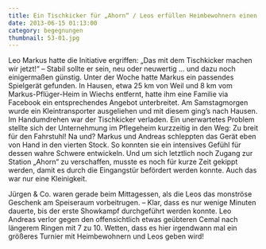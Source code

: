 ```yaml
---
title: Ein Tischkicker für „Ahorn“ / Leos erfüllen Heimbewohnern einen Wunsch
date: 2013-06-15 01:13:00
category: begegnungen
thumbnail: 53-01.jpg
---
```


Leo Markus hatte die Initiative ergriffen: „Das mit dem Tischkicker machen wir jetzt!“ – Stabil sollte er sein, neu oder neuwertig … und dazu noch einigermaßen günstig. Unter der Woche hatte Markus ein passendes Spielgerät gefunden. In Hausen, etwa 25 km von Weil und 8 km vom Markus-Pflüger-Heim in Wiechs entfernt, hatte ihm eine Familie via Facebook ein entsprechendes Angebot unterbreitet.
Am Samstagmorgen wurde ein Kleintransporter ausgeliehen und mit diesem ging’s nach Hausen. Im Handumdrehen war der Tischkicker verladen. Ein unerwartetes Problem stellte sich der Unternehmung im Pflegeheim kurzzeitig in den Weg: Zu breit für den Fahrstuhl! Na und? Markus und Andreas schleppten das Gerät eben von Hand in den vierten Stock. So konnten sie ein intensives Gefühl für dessen wahre Schwere entwickeln. Und um sich letztlich noch Zugang zur Station „Ahorn“ zu verschaffen, musste es noch für kurze Zeit gekippt werden, damit es durch die Eingangstür befördert werden konnte. Auch das war nur eine Kleinigkeit.

Jürgen & Co. waren gerade beim Mittagessen, als die Leos das monströse Geschenk am Speiseraum vorbeitrugen. – Klar, dass es nur wenige Minuten dauerte, bis der erste Showkampf durchgeführt werden konnte. Leo Andreas verlor gegen den offensichtlich etwas geübteren Cemal nach längerem Ringen mit 7 zu 10. Wetten, dass es hier irgendwann mal ein größeres Turnier mit Heimbewohnern und Leos geben wird!
